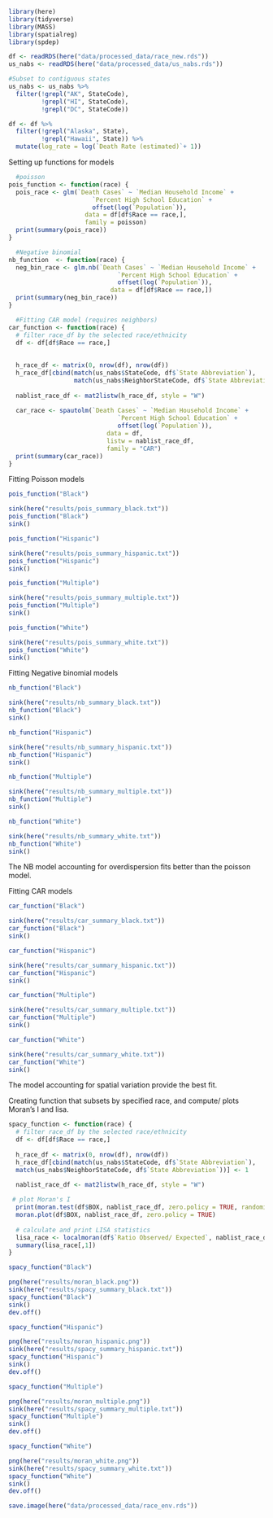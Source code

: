 ```r
library(here)
library(tidyverse)
library(MASS)
library(spatialreg)
library(spdep)
```

```r
df <- readRDS(here("data/processed_data/race_new.rds"))
us_nabs <- readRDS(here("data/processed_data/us_nabs.rds"))

#Subset to contiguous states
us_nabs <- us_nabs %>%
  filter(!grepl("AK", StateCode),
         !grepl("HI", StateCode), 
         !grepl("DC", StateCode))

df <- df %>% 
  filter(!grepl("Alaska", State),
         !grepl("Hawaii", State)) %>% 
  mutate(log_rate = log(`Death Rate (estimated)`+ 1))
```

Setting up functions for models
```r
  #poisson
pois_function <- function(race) {
  pois_race <- glm(`Death Cases` ~ `Median Household Income` +
                       `Percent High School Education` +
                       offset(log(`Population`)),
                     data = df[df$Race == race,],
                     family = poisson)
  print(summary(pois_race))
}

  #Negative binomial
nb_function  <- function(race) {
  neg_bin_race <- glm.nb(`Death Cases` ~ `Median Household Income` +
                              `Percent High School Education` + 
                              offset(log(`Population`)),
                            data = df[df$Race == race,])
  print(summary(neg_bin_race))
}

  #Fitting CAR model (requires neighbors)
car_function <- function(race) {   
  # filter race_df by the selected race/ethnicity
  df <- df[df$Race == race,] 
  
  
  h_race_df <- matrix(0, nrow(df), nrow(df))
  h_race_df[cbind(match(us_nabs$StateCode, df$`State Abbreviation`),
                  match(us_nabs$NeighborStateCode, df$`State Abbreviation`))] <- 1
  
  nablist_race_df <- mat2listw(h_race_df, style = "W")
  
  car_race <- spautolm(`Death Cases` ~ `Median Household Income` +
                              `Percent High School Education` + 
                              offset(log(`Population`)),
                           data = df,
                           listw = nablist_race_df,
                           family = "CAR")
  print(summary(car_race))
}
```

Fitting Poisson models
```r
pois_function("Black")
```

```r
sink(here("results/pois_summary_black.txt"))
pois_function("Black")
sink()
```

```r
pois_function("Hispanic")
```

```r
sink(here("results/pois_summary_hispanic.txt"))
pois_function("Hispanic")
sink()
```

```r
pois_function("Multiple")
```

```r
sink(here("results/pois_summary_multiple.txt"))
pois_function("Multiple")
sink()
```

```r
pois_function("White")
```

```r
sink(here("results/pois_summary_white.txt"))
pois_function("White")
sink()
```

Fitting Negative binomial models
```r
nb_function("Black")
```
```r
sink(here("results/nb_summary_black.txt"))
nb_function("Black")
sink()
```


```r
nb_function("Hispanic")
```
```r
sink(here("results/nb_summary_hispanic.txt"))
nb_function("Hispanic")
sink()
```

```r
nb_function("Multiple")
```

```r
sink(here("results/nb_summary_multiple.txt"))
nb_function("Multiple")
sink()
```

```r
nb_function("White")
```

```r
sink(here("results/nb_summary_white.txt"))
nb_function("White")
sink()
```

The NB model accounting for overdispersion fits better than the poisson model.

Fitting CAR models
```r
car_function("Black")
```

```r
sink(here("results/car_summary_black.txt"))
car_function("Black")
sink()
```

```r
car_function("Hispanic")
```

```r
sink(here("results/car_summary_hispanic.txt"))
car_function("Hispanic")
sink()
```

```r
car_function("Multiple")
```
```r
sink(here("results/car_summary_multiple.txt"))
car_function("Multiple")
sink()
```

```r
car_function("White")
```
```r
sink(here("results/car_summary_white.txt"))
car_function("White")
sink()
```
The model accounting for spatial variation provide the best fit.

Creating function that subsets by specified race, and compute/ plots Moran's I and lisa.
```r
spacy_function <- function(race) {
  # filter race_df by the selected race/ethnicity
  df <- df[df$Race == race,]
  
  h_race_df <- matrix(0, nrow(df), nrow(df))
  h_race_df[cbind(match(us_nabs$StateCode, df$`State Abbreviation`),
  match(us_nabs$NeighborStateCode, df$`State Abbreviation`))] <- 1
  
  nablist_race_df <- mat2listw(h_race_df, style = "W")

 # plot Moran's I
  print(moran.test(df$BOX, nablist_race_df, zero.policy = TRUE, randomisation = FALSE))
  moran.plot(df$BOX, nablist_race_df, zero.policy = TRUE)
  
  # calculate and print LISA statistics
  lisa_race <- localmoran(df$`Ratio Observed/ Expected`, nablist_race_df)
  summary(lisa_race[,1])
}
```

```r
spacy_function("Black")
```

```r
png(here("results/moran_black.png"))
sink(here("results/spacy_summary_black.txt"))
spacy_function("Black")
sink()
dev.off()
```

```r
spacy_function("Hispanic")
```

```r
png(here("results/moran_hispanic.png"))
sink(here("results/spacy_summary_hispanic.txt"))
spacy_function("Hispanic")
sink()
dev.off()
```

```r
spacy_function("Multiple")
```

```r
png(here("results/moran_multiple.png"))
sink(here("results/spacy_summary_multiple.txt"))
spacy_function("Multiple")
sink()
dev.off()
```

```r
spacy_function("White")
```

```r
png(here("results/moran_white.png"))
sink(here("results/spacy_summary_white.txt"))
spacy_function("White")
sink()
dev.off()
```

```r
save.image(here("data/processed_data/race_env.rds"))
```
